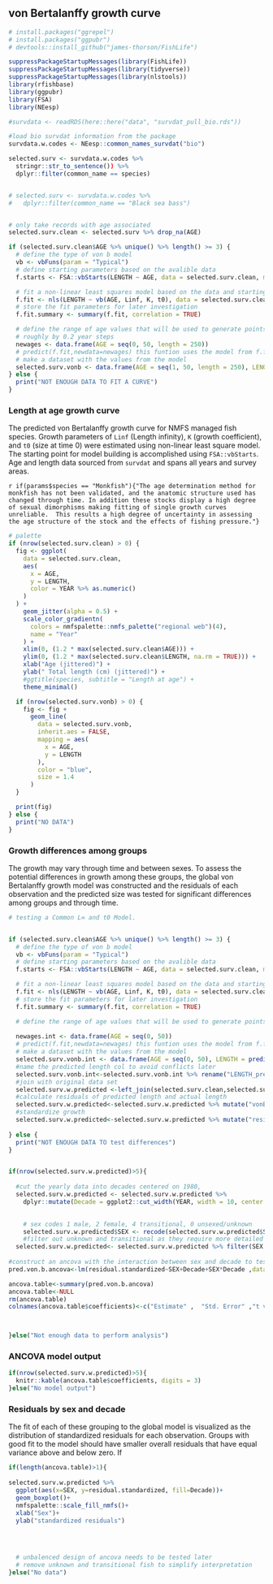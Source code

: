 ## von Bertalanffy growth curve

```r
# install.packages("ggrepel")
# install.packages("ggpubr")
# devtools::install_github("james-thorson/FishLife")

suppressPackageStartupMessages(library(FishLife))
suppressPackageStartupMessages(library(tidyverse))
suppressPackageStartupMessages(library(nlstools))
library(rfishbase)
library(ggpubr)
library(FSA)
library(NEesp)

```

```r

#survdata <- readRDS(here::here("data", "survdat_pull_bio.rds"))

#load bio survdat information from the package
survdata.w.codes <- NEesp::common_names_survdat("bio")

selected.surv <- survdata.w.codes %>%
  stringr::str_to_sentence()) %>%
  dplyr::filter(common_name == species)


# selected.surv <- survdata.w.codes %>%
#   dplyr::filter(common_name == "Black sea bass")


# only take records with age associated
selected.surv.clean <- selected.surv %>% drop_na(AGE)
```


```r
if (selected.surv.clean$AGE %>% unique() %>% length() >= 3) {
  # define the type of von b model
  vb <- vbFuns(param = "Typical")
  # define starting parameters based on the avalible data
  f.starts <- FSA::vbStarts(LENGTH ~ AGE, data = selected.surv.clean, methLinf = "oldAge")

  # fit a non-linear least squares model based on the data and starting values
  f.fit <- nls(LENGTH ~ vb(AGE, Linf, K, t0), data = selected.surv.clean, start = f.starts)
  # store the fit parameters for later investigation
  f.fit.summary <- summary(f.fit, correlation = TRUE)

  # define the range of age values that will be used to generate points from the fitted model
  # roughly by 0.2 year steps
  newages <- data.frame(AGE = seq(0, 50, length = 250))
  # predict(f.fit,newdata=newages) this funtion uses the model from f.fit to generate new lengths
  # make a dataset with the values from the model
  selected.surv.vonb <- data.frame(AGE = seq(1, 50, length = 250), LENGTH = predict(f.fit, newdata = newages))
} else {
  print("NOT ENOUGH DATA TO FIT A CURVE")
}
```

### Length at age growth curve

The predicted von Bertalanffy growth curve for NMFS managed fish species. Growth parameters of `Linf` (Length infinity), `K` (growth coefficient), and `t0` (size at time 0) were estimated using non-linear least square model. The starting point for model building is accomplished using `FSA::vbStarts`. Age and length data sourced from `survdat` and spans all years and survey areas. 

`r if(params$species == "Monkfish"){"The age determination method for monkfish has not been validated, and the anatomic structure used has changed through time. In addition these stocks display a high degree of sexual dimorphisms making fitting of single growth curves unreliable.  This results a high degree of uncertainty in assessing the age structure of the stock and the effects of fishing pressure."}`


```r
# palette
if (nrow(selected.surv.clean) > 0) {
  fig <- ggplot(
    data = selected.surv.clean,
    aes(
      x = AGE,
      y = LENGTH,
      color = YEAR %>% as.numeric()
    )
  ) +
    geom_jitter(alpha = 0.5) +
    scale_color_gradientn(
      colors = nmfspalette::nmfs_palette("regional web")(4),
      name = "Year"
    ) +
    xlim(0, (1.2 * max(selected.surv.clean$AGE))) +
    ylim(0, (1.2 * max(selected.surv.clean$LENGTH, na.rm = TRUE))) +
    xlab("Age (jittered)") +
    ylab(" Total length (cm) (jittered)") +
    #ggtitle(species, subtitle = "Length at age") +
    theme_minimal()

  if (nrow(selected.surv.vonb) > 0) {
    fig <- fig +
      geom_line(
        data = selected.surv.vonb,
        inherit.aes = FALSE,
        mapping = aes(
          x = AGE,
          y = LENGTH
        ),
        color = "blue",
        size = 1.4
      )
  }

  print(fig)
} else {
  print("NO DATA")
}
```



### Growth differences among groups
The growth may vary through time and between sexes. To assess the potential differences in growth among these groups, the global von Bertalanffy growth model was constructed and the residuals of each observation and the predicted size was tested for significant differences among groups and through time. 

```r
# testing a Common L∞ and t0 Model.


if (selected.surv.clean$AGE %>% unique() %>% length() >= 3) {
  # define the type of von b model
  vb <- vbFuns(param = "Typical")
  # define starting parameters based on the avalible data
  f.starts <- FSA::vbStarts(LENGTH ~ AGE, data = selected.surv.clean, methLinf = "oldAge")

  # fit a non-linear least squares model based on the data and starting values
  f.fit <- nls(LENGTH ~ vb(AGE, Linf, K, t0), data = selected.surv.clean, start = f.starts)
  # store the fit parameters for later investigation
  f.fit.summary <- summary(f.fit, correlation = TRUE)

  # define the range of age values that will be used to generate points from the fitted model
   
  newages.int <- data.frame(AGE = seq(0, 50))
  # predict(f.fit,newdata=newages) this funtion uses the model from f.fit to generate new lengths
  # make a dataset with the values from the model
  selected.surv.vonb.int <- data.frame(AGE = seq(0, 50), LENGTH = predict(f.fit, newdata = newages.int))
  #name the predicted length col to avoid conflicts later
  selected.surv.vonb.int<-selected.surv.vonb.int %>% rename("LENGTH_predicted"="LENGTH")
  #join with original data set
  selected.surv.w.predicted <-left_join(selected.surv.clean,selected.surv.vonb.int, by="AGE" )
  #calculate residuals of predicted length and actual length
  selected.surv.w.predicted<-selected.surv.w.predicted %>% mutate("vonB.residual"=(LENGTH-LENGTH_predicted))
  #standardize growth
  selected.surv.w.predicted<-selected.surv.w.predicted %>% mutate("residual.standardized"=(vonB.residual/LENGTH_predicted))
  
} else {
  print("NOT ENOUGH DATA TO test differences")
}



```

```r

if(nrow(selected.surv.w.predicted)>5){
  
  #cut the yearly data into decades centered on 1980,
  selected.surv.w.predicted <- selected.surv.w.predicted %>%
    dplyr::mutate(Decade = ggplot2::cut_width(YEAR, width = 10, center = 1980))
 

    # sex codes 1 male, 2 female, 4 transitional, 0 unsexed/unknown
    selected.surv.w.predicted$SEX <- recode(selected.surv.w.predicted$SEX, "1" = "male", "2" = "female", "0" = "unknown", "4" =     "transitional")
    #filter out unknown and transitional as they require more detailed analysis 
  selected.surv.w.predicted<- selected.surv.w.predicted %>% filter(SEX %in% c("male", "female"))   
  
#construct an ancova with the interaction between sex and decade to test for differences in fit to von b curve across decades and both sexes
pred.von.b.ancova<-lm(residual.standardized~SEX+Decade+SEX*Decade ,data = selected.surv.w.predicted)

ancova.table<-summary(pred.von.b.ancova)
ancova.table<-NULL
rm(ancova.table)
colnames(ancova.table$coefficients)<-c("Estimate" ,  "Std. Error" ,"t value",   "P-value"  )



}else("Not enough data to perform analysis")

```

### ANCOVA model output
 

```r

if(nrow(selected.surv.w.predicted)>5){
  knitr::kable(ancova.table$coefficients, digits = 3)
}else("No model output")

```
### Residuals by sex and decade
The fit of each of these grouping to the global model is visualized as the distribution of standardized residuals for each observation. Groups with good fit to the model should have smaller overall residuals that have equal variance above and below zero. If 


```r
if(length(ancova.table)>1){
  
selected.surv.w.predicted %>% 
  ggplot(aes(x=SEX, y=residual.standardized, fill=Decade))+
  geom_boxplot()+
  nmfspalette::scale_fill_nmfs()+
  xlab("Sex")+
  ylab("standardized residuals")
  
  


  # unbalenced design of ancova needs to be tested later
  # remove unknown and transitional fish to simplify interpretation 
}else("No data")
```

